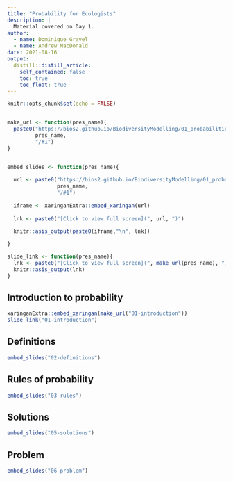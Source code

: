 ```yaml
---
title: "Probability for Ecologists"
description: |
  Material covered on Day 1.
author: 
  - name: Dominique Gravel
  - name: Andrew MacDonald
date: 2021-08-16
output:
  distill::distill_article:
    self_contained: false
    toc: true
    toc_float: true
---
```



```r
knitr::opts_chunk$set(echo = FALSE)


make_url <- function(pres_name){
  paste0("https://bios2.github.io/BiodiversityModelling/01_probabilities/",
         pres_name,
         "/#1")
}


embed_slides <- function(pres_name){
  
  url <- paste0("https://bios2.github.io/BiodiversityModelling/01_probabilities/",
                pres_name,
                "/#1")
  
  iframe <- xaringanExtra::embed_xaringan(url)
  
  lnk <- paste0("[Click to view full screen](", url, ")")
  
  knitr::asis_output(paste0(iframe,"\n", lnk))

}

slide_link <- function(pres_name){
  lnk <- paste0("[Click to view full screen](", make_url(pres_name), ")")
  knitr::asis_output(lnk)
}
```

## Introduction to probability 

```r
xaringanExtra::embed_xaringan(make_url("01-introduction"))
slide_link("01-introduction")
```


## Definitions
```r
embed_slides("02-definitions")
```



## Rules of probability

```r
embed_slides("03-rules")
```


## Solutions

```r
embed_slides("05-solutions")
```


## Problem

```r
embed_slides("06-problem")
```
